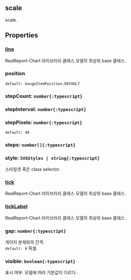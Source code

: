 ## scale
scale.
## Properties

### [line](./linear/line)
RealReport-Chart 라이브러리 클래스 모델의 최상위 base 클래스.

  

### position


`default: GaugeItemPosition.DEFAULT`  

### stepCount: `number{:typescript}`

### stepInterval: `number{:typescript}`

### stepPixels: `number{:typescript}`
`default: 48`  

### steps: `number[]{:typescript}`

### style: `SVGStyles | string{:typescript}`
스타일셋 혹은 class selector.  

### [tick](./linear/tick)
RealReport-Chart 라이브러리 클래스 모델의 최상위 base 클래스.

  

### [tickLabel](./linear/tickLabel)
RealReport-Chart 라이브러리 클래스 모델의 최상위 base 클래스.

  

### gap: `number{:typescript}`
게이지 본체와의 간격.  
`default: 8` 픽셀. 

### visible: `boolean{:typescript}`
표시 여부.
모델에 따라 기본값이 다르다.  
